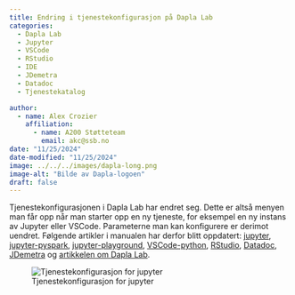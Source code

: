 ```yaml
---
title: Endring i tjenestekonfigurasjon på Dapla Lab
categories:
  - Dapla Lab
  - Jupyter
  - VSCode
  - RStudio
  - IDE
  - JDemetra
  - Datadoc
  - Tjenestekatalog

author:
  - name: Alex Crozier
    affiliation: 
      - name: A200 Støtteteam
        email: akc@ssb.no
date: "11/25/2024"
date-modified: "11/25/2024"
image: ../../../images/dapla-long.png
image-alt: "Bilde av Dapla-logoen"
draft: false
---
```


Tjenestekonfigurasjonen i Dapla Lab har endret seg. Dette er altså menyen man får opp når man starter opp en ny tjeneste, for eksempel en ny instans av Jupyter eller VSCode. Parameterne man kan konfigurere er derimot uendret. Følgende artikler i manualen har derfor blitt oppdatert: [jupyter](../../../statistikkere/jupyter.qmd), [jupyter-pyspark](../../../statistikkere/jupyter-pyspark.qmd), [jupyter-playground](../../../statistikkere/jupyter-playground.qmd), [VSCode-python](../../../statistikkere/vscode-python.qmd), [RStudio](../../../statistikkere/rstudio.qmd), [Datadoc](../../../statistikkere/datadoc.qmd), [JDemetra](../../../statistikkere/datadoc.qmd) og [artikkelen om Dapla Lab](../../../statistikkere/dapla-lab.qmd).

![Tjenestekonfigurasjon for jupyter](../../../images/daplalab-tjenestekonfigurasjon.png){fig-alt="Viser tjenestekonfigurasjonen i Dapla Lab." #fig-dapla-lab-tjenestekonfig}